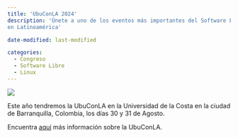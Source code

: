 ```yaml
---
title: 'UbuConLA 2024'
description: 'Únete a uno de los eventos más importantes del Software Libre
en Latinoamérica'

date-modified: last-modified

categories:
  - Congreso
  - Software Libre
  - Linux
---
```


![](https://ubuconla.org/2024/wp-content/uploads/sites/3/2024/06/photo_2024-06-25_19-40-58.jpg){.preview-image}

Este año tendremos la UbuConLA en la Universidad de la Costa en la ciudad de
Barranquilla, Colombia, los días 30 y 31 de Agosto.

Encuentra [aquí](https://ubuconla.org/2024/) más información sobre la
UbuConLA.
